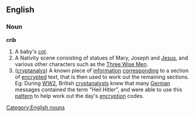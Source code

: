 ==English==
===Noun===
[[Category:English nouns]]
'''crib'''
# A baby's [[cot]].
# A Nativity scene consisting of statues of Mary, Joseph and [[Jesus]], and various other characters such as the [[Three Wise Men]].
#([[cryptanalys]]) A known piece of [[information]] [[corresponding]] to a section of [[encrypted]] text, that is then used to work out the remaining sections. Eg: During [[WW2]], British [[cryptanalysts]] knew that many [[German]] messages contained the term "Heil Hitler", and were able to use this [[pattern]] to help work out the day's [[encryption]] codes.